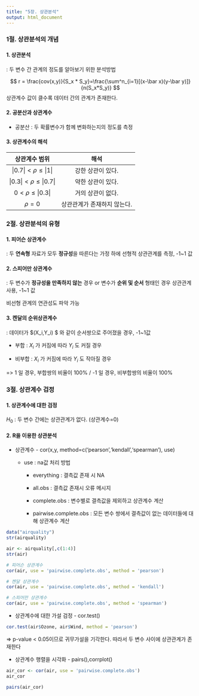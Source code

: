 ```yaml
---
title: "5장. 상관분석"
output: html_document
---
```


### 1절. 상관분석의 개념

#### 1. 상관분석

: 두 변수 간 관계의 정도를 알아보기 위한 분석방법

$$ r = \frac{cov(x,y)}{S_x * S_y}=\frac{\sum^n_{i=1}[(x-\bar x)(y-\bar y)]}{n(S_x*S_y)} $$ 상관계수 값이 클수록 데이터 간의 관계가 존재한다.

#### 2. 공분산과 상관계수

-   공분산 : 두 확률변수가 함께 변화하는지의 정도를 측정

#### 3. 상관계수의 해석

|      상관계수 범위      |            해석             |
|:-----------------------:|:---------------------------:|
|  $|0.7| < \rho \le|1|$  |      강한 상관이 있다.      |
| $|0.3| < \rho \le|0.7|$ |      약한 상관이 있다.      |
|    $0<\rho\le|0.3|$     |      거의 상관이 없다.      |
|        $\rho=0$         | 상관관계가 존재하지 않는다. |

### 2절. 상관분석의 유형

#### 1. 피어슨 상관계수

: 두 **연속형** 자료가 모두 **정규성**을 따른다는 가정 하에 선형적 상관관계를 측정, -1\~1 값

#### 2. 스피어만 상관계수

: 두 변수가 **정규성을 만족하지 않는** 경우 or 변수가 **순위 및 순서** 형태인 경우 상관관계 사용, -1\~1 값

비선형 관계의 연관성도 파악 가능

#### 3. 켄달의 순위상관계수

: 데이터가 \$(X_i,Y_i) \$ 와 같이 순서쌍으로 주어졌을 경우, -1\~1값

-   부합 : $X_i$ 가 커짐에 따라 $Y_i$ 도 커질 경우

-   비부합 : $X_i$ 가 커짐에 따라 $Y_i$ 도 작아질 경우

=\> 1 일 경우, 부합쌍의 비율이 100% / -1 일 경우, 비부합쌍의 비율이 100%

### 3절. 상관계수 검정

#### 1. 상관계수에 대한 검정

$H_0$ : 두 변수 간에는 상관관계가 없다. (상관계수=0)

#### 2. R을 이용한 상관분석

-   상관계수 - cor(x,y, method=c('pearson','kendall','spearman'), use)

    -   use : na값 처리 방법

        -   everything : 결측값 존재 시 NA

        -   all.obs : 결측값 존재시 오류 메시지

        -   complete.obs : 변수별로 결측값을 제외하고 상관계수 계산

        -   pairwise.complete.obs : 모든 변수 쌍에서 결측값이 없는 데이터들에 대해 상관계수 계산

```r
data("airquality")
str(airquality)

air <- airquality[,c(1:4)]
str(air)

# 피어슨 상관계수
cor(air, use = 'pairwise.complete.obs', method = 'pearson')

# 켄달 상관계수
cor(air, use = 'pairwise.complete.obs', method = 'kendall')

# 스피어만 상관계수
cor(air, use = 'pairwise.complete.obs', method = 'spearman')
```

-   상관계수에 대한 가설 검정 - cor.test()

```r
cor.test(air$Ozone, air$Wind, method = 'pearson')
```

=\> p-value \< 0.05이므로 귀무가설을 기각한다. 따라서 두 변수 사이에 상관관계가 존재한다

-   상관계수 행렬을 시각화 - pairs(),corrplot()

```r
air_cor <- cor(air, use = 'pairwise.complete.obs')
air_cor

pairs(air_cor)
```
